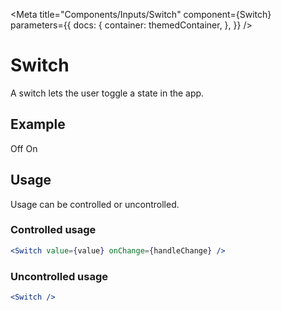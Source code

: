 
<Meta
    title="Components/Inputs/Switch"
    component={Switch}
    parameters={{
        docs: {
            container: themedContainer,
        },
    }}
/>

# Switch

A switch lets the user toggle a state in the app.

## Example

<Canvas>
    <Row justifyContent="center" gap={10} alignItems="center">
        Off <Switch /> On
    </Row>
</Canvas>

## Usage

Usage can be controlled or uncontrolled.

### Controlled usage

```jsx
<Switch value={value} onChange={handleChange} />
```

### Uncontrolled usage

```jsx
<Switch />
```

<Canvas>
    <Row justifyContent="center">
        <Switch />
    </Row>
</Canvas>
